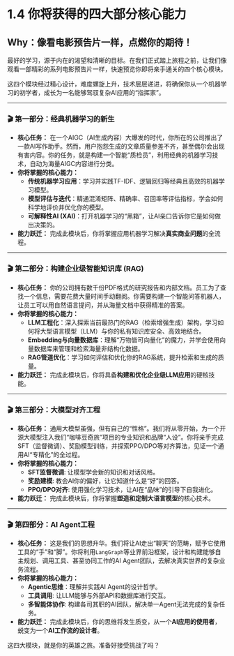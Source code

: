 # 1.4 你将获得的四大部分核心能力

## **Why：像看电影预告片一样，点燃你的期待！**

最好的学习，源于内在的渴望和清晰的目标。在我们正式踏上旅程之前，让我们像观看一部精彩的系列电影预告片一样，快速预览你即将亲手通关的四个核心模块。

这四个模块经过精心设计，难度螺旋上升，技术层层递进，将确保你从一个机器学习的初学者，成长为一名能够驾驭复杂AI应用的“指挥家”。

---

### **🎬 第一部分：经典机器学习的新生**

*   **核心任务：** 在一个AIGC（AI生成内容）大爆发的时代，你所在的公司推出了一款AI写作助手。然而，用户抱怨生成的文章质量参差不齐，甚至偶尔会出现有害内容。你的任务，就是构建一个智能“质检员”，利用经典的机器学习技术，自动为海量AIGC内容进行分类。
*   **你将掌握的核心能力：**
    *   **传统机器学习应用**：学习并实践TF-IDF、逻辑回归等经典且高效的机器学习模型。
    *   **模型评估与迭代**：精通混淆矩阵、精确率、召回率等评估指标，学会如何科学地评价并优化你的模型。
    *   **可解释性AI (XAI)**：打开机器学习的“黑箱”，让AI亲口告诉你它是如何做出决策的。
*   **能力跃迁：** 完成此模块后，你将掌握应用机器学习解决**真实商业问题**的全流程。

---

### **🎬 第二部分：构建企业级智能知识库 (RAG)**

*   **核心任务：** 你的公司拥有数千份PDF格式的研究报告和内部文档。员工为了查找一个信息，需要花费大量时间手动翻阅。你需要构建一个智能问答机器人，让员工可以用自然语言提问，并从海量文档中获得精准的答案。
*   **你将掌握的核心能力：**
    *   **LLM工程化**：深入探索当前最热门的RAG（检索增强生成）架构，学习如何将大型语言模型（LLM）与你的私有知识库安全、高效地结合。
    *   **Embedding与向量数据库**：理解“万物皆可向量化”的魔力，并学会使用向量数据库来管理和检索海量非结构化数据。
    *   **RAG管道优化**：学习如何评估和优化你的RAG系统，提升检索和生成的质量。
*   **能力跃迁：** 完成此模块后，你将具备**构建和优化企业级LLM应用**的硬核技能。

---

### **🎬 第三部分：大模型对齐工程**

*   **核心任务：** 通用大模型虽强，但有自己的“性格”。我们将从零开始，为一个开源大模型注入我们“咖啡豆奇旅”项目的专业知识和品牌“人设”。你将亲手完成SFT（监督微调）、奖励模型训练，并探索PPO/DPO等对齐算法，见证一个通用AI“专精化”的全过程。
*   **你将掌握的核心能力：**
    *   **SFT监督微调**: 让模型学会新的知识和对话风格。
    *   **奖励建模**: 教会AI你的偏好，让它知道什么是“好”的回答。
    *   **PPO/DPO对齐**: 使用强化学习技术，让AI在“品味”的引导下自我进化。
*   **能力跃迁：** 完成此模块后，你将掌握**塑造和定制大语言模型**的核心技术。

---

### **🎬 第四部分：AI Agent工程**

*   **核心任务：** 这是我们的思想升华。我们将让AI走出“聊天”的范畴，赋予它使用工具的“手”和“脚”。你将利用`LangGraph`等业界前沿框架，设计和构建能够自主规划、调用工具、甚至协同工作的AI Agent团队，去解决真实世界的复杂业务流程。
*   **你将掌握的核心能力：**
    *   **Agentic思维**：理解并实践AI Agent的设计哲学。
    *   **工具调用**: 让LLM能够与外部API和数据库进行交互。
    *   **多智能体协作**: 构建各司其职的AI团队，解决单一Agent无法完成的复杂任务。
*   **能力跃迁：** 完成此模块后，你的思维将发生质变，从一个**AI应用的使用者**，蜕变为一个**AI工作流的设计者**。

这四大模块，就是你的英雄之旅。准备好接受挑战了吗？ 